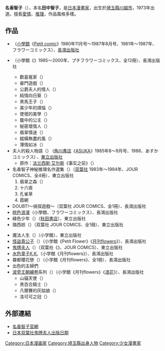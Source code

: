 {{Japanese|japanese=名香 智子|kana=なか ともこ|romaji=Naka Tomoko}}

'''名香智子'''（{{bd|1953年|2月22日|||Naka, Tomoko}}），本名'''田中智子'''，是[[日本|日本]][[漫畫家|漫畫家]]，出生於[[埼玉縣|埼玉縣]][[川越市|川越市]]，1973年出道。擅長[[愛情|愛情]]、[[推理|推理]]，作品風格多樣。

==作品==
* {{tsl|ja|PARTNER (名香智子の漫画)|舞國千秋}}（[[小學館|小學館]]《[[Petit_comic|Petit comic]]》1980年11月号～1987年8月号、1981年～1987年、フラワーコミックス）、[[長鴻出版社|長鴻出版社]]
* {{tsl|ja|シャルトル公爵の愉しみ|查爾公爵系列}}（小學館《{{tsl|ja|プチフラワー|Petit Flower}}》1985～2000年、プチフラワーコミックス、全12冊）、長鴻出版社<!--如建頁面，下方細節可移除-->
** 歡喜冤家（{{lang-ja|純愛はジゴロの愉しみ}}）
** 豪門遊戲（{{lang-ja|アポローンは嫉妬する}}）
** 公爵夫人的情人（{{lang-ja|貴婦人は頷かない}}）
** 純情向日葵（{{lang-ja|向日葵が恋をしたのは誰?}}）
** 黑馬王子（{{lang-ja|黒の皇太子}}）
** 美少年的煩惱（{{lang-ja|少年は贔屓される}}）
** 使壞的美學（{{lang-ja|悪趣味な美学}}）
** 籠中的公主（{{lang-ja|籠の中のお姫様}}）
** 秘密壞情人（{{lang-ja|秘密はバラしてもいい}}）
** 翡翠情迷（{{lang-ja|エメラルドは気取り屋}}）
** 縱橫無盡的風（{{lang-ja|縦横無尽の風}}）
** 薄情如冰（{{lang-ja|薄情が薄氷を踏む}}）
* 夫人的殺人物語（{{lang-ja|レディに捧げる殺人物語}}） ([[角川書店|角川書店]]《[[月刊Asuka|ASUKA]]》1985年8～9月号、1986、あすかコミックス) 、[[東立出版社|東立出版社]]
**原作：[[安东尼·伯克莱·考克斯|法兰西斯·艾尔斯]]《事实之前》（{{lang-en|Before the Fact : A Murder Story for Ladies}}）
* 名香智子神秘推理名作選集（{{lang-ja|名香智子ミステリー名作選集}}）（[[双葉社|双葉社]] 1993年～1994年、JOUR COMICS、全4冊）、東立出版社
*# 翡翠之森（{{lang-ja|翡翠の森}}）
*# 十六夜
*# 孔雀草
*# 霞網
* DOUBT!～偵探遊戲～（双葉社 JOUR COMICS、全1冊）、長鴻出版社
* [[桃色浪漫|桃色浪漫]]（小學館、フラワーコミックス）、長鴻出版社
* 綠色少年（{{lang-ja|グリーン・ボーイ}}）（[[秋田書店|秋田書店]]）、東立出版社<!--不100%確定-->
* 璐西妲（{{lang-ja|ルシンダ}}）（双葉社 JOUR COMICS、全1冊）、東立出版社
<!--* 鈴姬公主（{{lang-ja|鈴姫さま}}） (角川書店、あすかコミックス) 、東立出版社 不100%確定因為東立又出了一本《續鈴姬公主》但日文沒有看到類似標題的。-->
* 魔法人生（{{lang-ja|ころばぬ魔法の杖}}）（小学館）、東立出版社
* [[怪盜貴公子|怪盜貴公子]]（{{lang-ja|パンドラ★パニック}}）（小学館《Petit Flower》《[[月刊flowers|月刊flowers]]》）、長鴻出版社
* [[鬼牌夫人|鬼牌夫人]]（{{lang-ja|マダム・ジョーカー}}）（双葉社《{{tsl|ja|JOURすてきな主婦たち|JOUR}}》、JOUR COMICS）、東立出版社
* [[水色童子K.K.|水色童子K.K.]]（小学館《月刊flowers》）、長鴻出版社
* 霧都櫻花戀（{{lang-ja|桜の国から霧の国へ}}）（小学館《月刊flowers》、全1冊）、長鴻出版社
* 出色的主婦們<!--不知道這是什麼-->
* [[波旁王朝繪卷|波旁王朝繪卷]]系列（{{lang-ja|ブルボン王朝絵巻シリーズ}}）（小学館《月刊flowers》《[[凛花|凛花]]》）、長鴻出版社<!--如建頁面，下方細節可移除-->
** 山貓天使（{{lang-ja|山猫天使}}）
** 黑百合騎士（{{lang-ja|黒百合の騎士}}）
** 凡爾賽的灰姑娘（{{lang-ja|ヴェルサイユのシンデレラ}}）
** 洛可可之冠（{{lang-ja|ロココの冠}}）

==外部連結==
*[http://www.naka-tomoko.com/ 名香智子官網]{{Wayback|url=http://www.naka-tomoko.com/ |date=20200115192004 }}
*[https://web.archive.org/web/20170625172430/http://futabasha.co.jp/booksdb/book/listview/20404.html 日本双葉社鬼牌夫人出版日期]

{{DEFAULTSORT:Naka, Tomoko}}

[[Category:日本漫画家|Category:日本漫画家]]
[[Category:埼玉縣出身人物|Category:埼玉縣出身人物]]
[[Category:少女漫畫家|Category:少女漫畫家]]